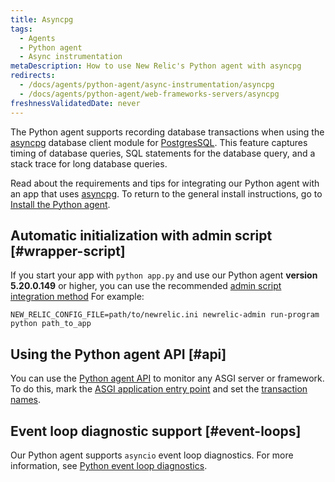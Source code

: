 ```yaml
---
title: Asyncpg
tags:
  - Agents
  - Python agent
  - Async instrumentation
metaDescription: How to use New Relic's Python agent with asyncpg
redirects:
  - /docs/agents/python-agent/async-instrumentation/asyncpg
  - /docs/agents/python-agent/web-frameworks-servers/asyncpg
freshnessValidatedDate: never
---
```


The Python agent supports recording database transactions when using the [asyncpg](https://pypi.org/project/asyncpg/) database client module for [PostgresSQL](https://www.postgresql.org/). This feature captures timing of database queries, SQL statements for the database query, and a stack trace for long database queries.

Read about the requirements and tips for integrating our Python agent with an app that uses [asyncpg](https://pypi.org/project/asyncpg/). To return to the general install instructions, go to [Install the Python agent](/docs/agents/python-agent/installation-configuration/python-agent-installation).

## Automatic initialization with admin script [#wrapper-script]

If you start your app with `python app.py` and use our Python agent <DoNotTranslate>**version 5.20.0.149**</DoNotTranslate> or higher, you can use the recommended [admin script integration method](/docs/agents/python-agent/installation-configuration/python-agent-installation#integration) For example:

```
NEW_RELIC_CONFIG_FILE=path/to/newrelic.ini newrelic-admin run-program python path_to_app
```

## Using the Python agent API [#api]

You can use the [Python agent API](/docs/agents/python-agent/python-agent-api) to monitor any ASGI server or framework. To do this, mark the [ASGI application entry point](/docs/agents/python-agent/python-agent-api/asgiapplication-python-agent-api) and set the [transaction names](/docs/agents/python-agent/python-agent-api/settransactionname-python-agent-api).

## Event loop diagnostic support [#event-loops]

Our Python agent supports `asyncio` event loop diagnostics. For more information, see [Python event loop diagnostics](/docs/agents/python-agent/supported-features/python-event-loop-diagnostics).
